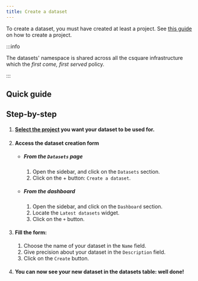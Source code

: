 ```yaml
---
title: Create a dataset
---
```


To create a dataset, you must have created at least a project. See [this guide](../projects/create-a-project.mdx) on how to create a project.

:::info

The datasets' namespace is shared across all the csquare infrastructure which the *first come, first served* policy.

:::

## Quick guide

<VideoPlayer src="https://cdn.csquare.run/docs/webm/create-a-dataset.webm"/>

## Step-by-step
1. #### [Select the project](../projects/select-a-project.mdx) you want your dataset to be used for.
2. #### Access the dataset creation form
   - ##### From the `Datasets` page
      1. Open the sidebar, and click on the `Datasets` section.
      2. Click on the + button: `Create a dataset`.
   - ##### From the dashboard
      1. Open the sidebar, and click on the `Dashboard` section.
      2. Locate the `Latest datasets` widget.
      3. Click on the `+` button.
3. #### Fill the form:
   1. Choose the name of your dataset in the `Name` field.
   2. Give precision about your dataset in the `Description` field.
   3. Click on the `Create` button.
4. #### You can now see your new dataset in the datasets table: well done!
